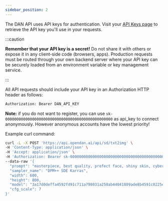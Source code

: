 ```yaml
---
sidebar_position: 2
---
```




The DAN API uses API keys for authentication. Visit your [API Keys page](https://opendan.ai/account) to retrieve the API key you'll use in your requests.

:::caution

**Remember that your API key is a secret!**
Do not share it with others or expose it in any client-side code (browsers, apps). Production requests must be routed through your own backend server where your API key can be securely loaded from an environment variable or key management service.

:::



All API requests should include your API key in an Authorization HTTP header as follows:
``` bash
Authorization: Bearer DAN_API_KEY
```

**Note:** if you do not want to register, you can use `sk-000000000000000000000000000000000000000000000000` as api_key to connect anonymously. However anonymous accounts have the lowest priority!

Example curl command:
```bash {4}
curl -L -X POST 'https://api.opendan.ai/api/sd/txt2img' \
-H 'Content-Type: application/json' \
-H 'Accept: application/json' \
-H 'Authorization: Bearer sk-000000000000000000000000000000000000000000000000' \
--data-raw '{
  "prompt": "masterpiece, best quality, prefect face, shiny skin, cyberpunk",
  "sampler_name": "DPM++ SDE Karras",
  "width": 600,
  "height": 800,
  "model": "3a17d0deffa4592fd91c711a798031a258ab44041809ade8b4591c0225ea9401",
  "cfg_scale": 7
}'

```




